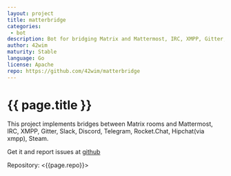```yaml
---
layout: project
title: matterbridge
categories: 
 - bot
description: Bot for bridging Matrix and Mattermost, IRC, XMPP, Gitter, Slack, Discord, Telegram, Rocket.Chat, Hipchat(via xmpp), Steam.
author: 42wim
maturity: Stable
language: Go
license: Apache
repo: https://github.com/42wim/matterbridge
---
```


# {{ page.title }}
This project implements bridges between Matrix rooms and Mattermost, IRC, XMPP, Gitter, Slack, Discord, Telegram, Rocket.Chat, Hipchat(via xmpp), Steam.

Get it and report issues at [github](https://github.com/42wim/matterbridge)

Repository: <{{page.repo}}>
